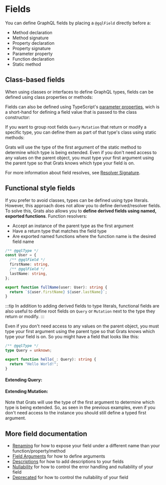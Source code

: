 
# Fields

You can define GraphQL fields by placing a `@gqlField` directly before a:

- Method declaration
- Method signature
- Property declaration
- Property signature
- Parameter property
- Function declaration
- Static method

## Class-based fields

When using classes or interfaces to define GraphQL types, fields can be defined using class properties or methods:

<GratsCode out={PropertyAndMethodFields} mode="ts" />

Fields can also be defined using TypeScript's [parameter properties](https://www.typescriptlang.org/docs/handbook/2/classes.html#parameter-properties), wich is a short-hand for defining a field value that is passed to the class constructor:

<GratsCode out={ParameterPropertyFields} mode="ts" />

If you want to group root fields `Query` `Mutation` that return or modify a specific type, you can define them as part of that type's class using static methods:

<GratsCode out={StaticMethodExtendQuery} mode="both" />

Grats will use the type of the first argument of the static method to determine which type is being extended. Even if you don't need access to any values on the parent object, you must type your first argument using the parent type so that Grats knows which type your field is on.

For more information about field resolves, see [Resolver Signature](../03-resolvers/index.mdx).

## Functional style fields

If you prefer to avoid classes, types can be defined using type literals. However, this approach does not allow you to define derived/resolver fields. To solve this, Grats
also allows you to **define derived fields using named, exported functions**. Function resolvers:

- Accept an instance of the parent type as the first argument
- Have a return type that matches the field type
- Are exported named functions where the function name is the desired field name

```typescript
/** @gqlType */
const User = {
  /** @gqlField */
  firstName: string,
  /** @gqlField */
  lastName: string,
};

export function fullName(user: User): string {
  return `${user.firstName} ${user.lastName}`;
}
```

:::tip
In addition to adding derived fields to type literals, functional fields are also
useful to define root fields on `Query` or `Mutation` next to the type they return or modify.
:::

Even if you don't need access to any values on the parent object, you must type your first argument using the parent type so that Grats knows which type your field is on. So you might have a field that looks like this:

```typescript
/** @gqlType */
type Query = unknown;

export function hello(_: Query): string {
  return "Hello World!";
}
```

#### Extending Query:

<GratsCode out={FunctionExtendQuery} mode="ts" />

#### Extending Mutation:

<GratsCode out={FunctionExtendMutation} mode="ts" />

Note that Grats will use the type of the first argument to determine which type
is being extended. So, as seen in the previous examples, even if you don't need
access to the instance you should still define a typed first argument.

## More field documentation

- [Renaming](../03-resolvers/04-renaming.mdx) for how to expose your field under a different name than your function/property/method
- [Field Arguments](./03-arguments.mdx) for how to define arguments
- [Descriptions](../03-resolvers/03-descriptions.mdx) for how to add descriptions to your fields
- [Nullability](../03-resolvers/06-nullability.mdx) for how to control the error handling and nullability of your field
- [Deprecated](../03-resolvers/05-deprecated.mdx) for how to control the nullability of your field
